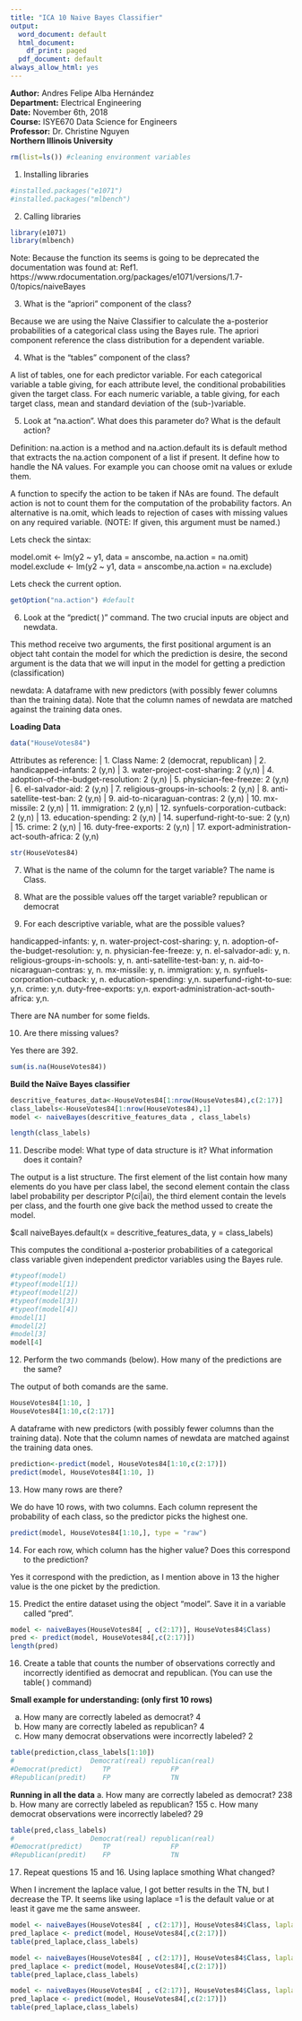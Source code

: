 ```yaml
---
title: "ICA 10 Naive Bayes Classifier"
output:
  word_document: default
  html_document:
    df_print: paged
  pdf_document: default
always_allow_html: yes
---
```

**Author:** Andres Felipe Alba Hernández  
**Department:** Electrical Engineering  
**Date:** November 6th, 2018  
**Course:** ISYE670 Data Science for Engineers  
**Professor:** Dr. Christine Nguyen  
**Northern Illinois University** 
```r
rm(list=ls()) #cleaning environment variables
```


1) Installing libraries
```r
#installed.packages("e1071")
#installed.packages("mlbench")
```

2) Calling libraries
```r
library(e1071)
library(mlbench)
```

Note: Because the function its seems is going to be deprecated the documentation was found at:
Ref1. https://www.rdocumentation.org/packages/e1071/versions/1.7-0/topics/naiveBayes

3) What is the “apriori” component of the class?

Because we are using the Naive Classifier to calculate the a-posterior probabilities of a categorical class using the Bayes rule. The apriori component reference the class distribution for a dependent variable. 

4. What is the “tables” component of the class?

A list of tables, one for each predictor variable. For each categorical variable a table giving, for each attribute level, the conditional probabilities given the target class. For each numeric variable, a table giving, for each target class, mean and standard deviation of the (sub-)variable.

5. Look at “na.action”. What does this parameter do? What is the default action?

Definition: na.action is a method and na.action.default its is default method that extracts the na.action component of a list if present. It define how to handle the NA values. For example you can choose omit na values or exlude them. 


A function to specify the action to be taken if NAs are found. The default action is not to count them for the computation of the probability factors. An alternative is na.omit, which leads to rejection of cases with missing values on any required variable. (NOTE: If given, this argument must be named.)

Lets check the sintax: 

model.omit <- lm(y2 ~ y1, data = anscombe, na.action = na.omit)
model.exclude <- lm(y2 ~ y1, data = anscombe,na.action = na.exclude)

Lets check the current option. 
```r
getOption("na.action") #default
```

6. Look at the “predict( )” command. The two crucial inputs are object and newdata.

This method receive two arguments, the first positional argument is an object taht contain the model for which the prediction is desire, the second argument is the data that we will input in the model for getting a prediction (classification)


newdata: A dataframe with new predictors (with possibly fewer columns than the training data). Note that the column names of newdata are matched against the training data ones.


**Loading Data**

```r
data("HouseVotes84")
```

Attributes as reference: 
|   1. Class Name: 2 (democrat, republican)
|   2. handicapped-infants: 2 (y,n)
|   3. water-project-cost-sharing: 2 (y,n)
|   4. adoption-of-the-budget-resolution: 2 (y,n)
|   5. physician-fee-freeze: 2 (y,n)
|   6. el-salvador-aid: 2 (y,n)
|   7. religious-groups-in-schools: 2 (y,n)
|   8. anti-satellite-test-ban: 2 (y,n)
|   9. aid-to-nicaraguan-contras: 2 (y,n)
|  10. mx-missile: 2 (y,n)
|  11. immigration: 2 (y,n)
|  12. synfuels-corporation-cutback: 2 (y,n)
|  13. education-spending: 2 (y,n)
|  14. superfund-right-to-sue: 2 (y,n)
|  15. crime: 2 (y,n)
|  16. duty-free-exports: 2 (y,n)
|  17. export-administration-act-south-africa: 2 (y,n)

```r
str(HouseVotes84)
```

7. What is the name of the column for the target variable?
The name is Class. 

8. What are the possible values off the target variable?
republican or democrat

9. For each descriptive variable, what are the possible values?

handicapped-infants: y, n.
water-project-cost-sharing: y, n.
adoption-of-the-budget-resolution: y, n.
physician-fee-freeze: y, n.
el-salvador-adi: y, n.
religious-groups-in-schools: y, n.
anti-satellite-test-ban: y, n.
aid-to-nicaraguan-contras: y, n.
mx-missile: y, n.
immigration: y, n.
synfuels-corporation-cutback: y, n.
education-spending: y,n.
superfund-right-to-sue: y,n.
crime: y,n.
duty-free-exports: y,n.
export-administration-act-south-africa: y,n.

There are NA number for some fields. 

10. Are there missing values?

Yes there are 392. 

```r
sum(is.na(HouseVotes84))
```

**Build the Naïve Bayes classifier**

```r
descritive_features_data<-HouseVotes84[1:nrow(HouseVotes84),c(2:17)]
class_labels<-HouseVotes84[1:nrow(HouseVotes84),1]
model <- naiveBayes(descritive_features_data , class_labels)
```

```r
length(class_labels)
```

11. Describe model: What type of data structure is it? What information does it contain?

The output is a list structure. The first element of the list contain how many elements do you have per class label, the second element contain the class label probability per descriptor P(ci|ai), the third element contain the levels per class, and the fourth one give back the method ussed to create the model.

$call
naiveBayes.default(x = descritive_features_data, y = class_labels)

This computes the conditional a-posterior probabilities of a categorical class variable given independent predictor variables using the Bayes rule.


```r
#typeof(model)
#typeof(model[1])
#typeof(model[2])
#typeof(model[3])
#typeof(model[4])
#model[1]
#model[2]
#model[3]
model[4]
```


12. Perform the two commands (below). How many of the predictions are the same?

The output of both comands are the same. 

```r
HouseVotes84[1:10, ]
HouseVotes84[1:10,c(2:17)]
```


A dataframe with new predictors (with possibly fewer columns than the training data). Note that the column names of newdata are matched against the training data ones.


```r
prediction<-predict(model, HouseVotes84[1:10,c(2:17)])
predict(model, HouseVotes84[1:10, ])
```

13. How many rows are there?

We do have 10 rows, with two columns. Each column represent the probability of each class, so the predictor picks the highest one. 
```r
predict(model, HouseVotes84[1:10,], type = "raw")
```

14. For each row, which column has the higher value? Does this correspond to the prediction?

Yes it correspond with the prediction, as I mention above in 13 the higher value is the one picket by the prediction. 

15. Predict the entire dataset using the object “model”. Save it in a variable called “pred”.

```r
model <- naiveBayes(HouseVotes84[ , c(2:17)], HouseVotes84$Class)
pred <- predict(model, HouseVotes84[,c(2:17)])
length(pred)
```

16. Create a table that counts the number of observations correctly and incorrectly identified as
democrat and republican. (You can use the table( ) command)

**Small example for understanding: (only first 10 rows)**

a. How many are correctly labeled as democrat? 4
b. How many are correctly labeled as republican? 4
c. How many democrat observations were incorrectly labeled? 2

```r
table(prediction,class_labels[1:10])
#                   Democrat(real) republican(real)
#Democrat(predict)     TP               FP
#Republican(predit)    FP               TN
```



**Running in all the data**
a. How many are correctly labeled as democrat? 238
b. How many are correctly labeled as republican? 155
c. How many democrat observations were incorrectly labeled? 29


```r
table(pred,class_labels)
#                   Democrat(real) republican(real)
#Democrat(predict)     TP               FP
#Republican(predit)    FP               TN
```

17. Repeat questions 15 and 16. Using laplace smothing What changed?

When I increment the laplace value, I got better results in the TN, but I decrease the TP. It seems like using laplace =1 is the default value or at least it gave me the same answeer. 

```r
model <- naiveBayes(HouseVotes84[ , c(2:17)], HouseVotes84$Class, laplace = 9)
pred_laplace <- predict(model, HouseVotes84[,c(2:17)])
table(pred_laplace,class_labels)
```


```r
model <- naiveBayes(HouseVotes84[ , c(2:17)], HouseVotes84$Class, laplace = 3)
pred_laplace <- predict(model, HouseVotes84[,c(2:17)])
table(pred_laplace,class_labels)
```

```r
model <- naiveBayes(HouseVotes84[ , c(2:17)], HouseVotes84$Class, laplace = 1)
pred_laplace <- predict(model, HouseVotes84[,c(2:17)])
table(pred_laplace,class_labels)
```












    
    









